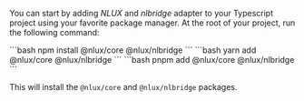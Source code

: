 
You can start by adding _NLUX_ and _nlbridge_ adapter to your Typescript project using your favorite package manager.
At the root of your project, run the following command:

<Tabs groupId="package" queryString>
    <TabItem value="npm" label="NPM">
        ```bash
        npm install @nlux/core @nlux/nlbridge
        ```
    </TabItem>
    <TabItem value="yarn" label="Yarn">
        ```bash
        yarn add @nlux/core @nlux/nlbridge
        ```
    </TabItem>
    <TabItem value="pnpm" label="PNPM">
        ```bash
        pnpm add @nlux/core @nlux/nlbridge
        ```
    </TabItem>
</Tabs>

This will install the `@nlux/core` and `@nlux/nlbridge` packages.
